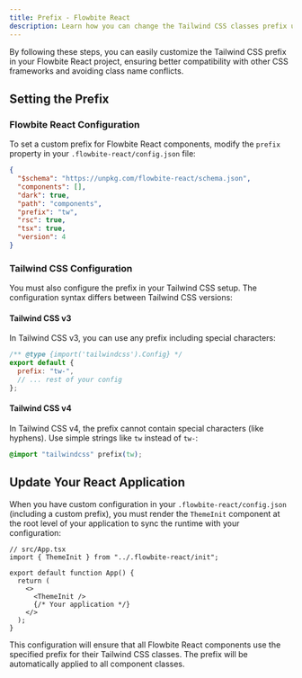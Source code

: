 ```yaml
---
title: Prefix - Flowbite React
description: Learn how you can change the Tailwind CSS classes prefix used by the components in Flowbite React
---
```


By following these steps, you can easily customize the Tailwind CSS prefix in your Flowbite React project, ensuring better compatibility with other CSS frameworks and avoiding class name conflicts.

## Setting the Prefix

### Flowbite React Configuration

To set a custom prefix for Flowbite React components, modify the `prefix` property in your `.flowbite-react/config.json` file:

```json {6}
{
  "$schema": "https://unpkg.com/flowbite-react/schema.json",
  "components": [],
  "dark": true,
  "path": "components",
  "prefix": "tw",
  "rsc": true,
  "tsx": true,
  "version": 4
}
```

### Tailwind CSS Configuration

You must also configure the prefix in your Tailwind CSS setup. The configuration syntax differs between Tailwind CSS versions:

#### Tailwind CSS v3

In Tailwind CSS v3, you can use any prefix including special characters:

```js
/** @type {import('tailwindcss').Config} */
export default {
  prefix: "tw-",
  // ... rest of your config
};
```

#### Tailwind CSS v4

In Tailwind CSS v4, the prefix cannot contain special characters (like hyphens). Use simple strings like `tw` instead of `tw-`:

```css
@import "tailwindcss" prefix(tw);
```

## Update Your React Application

When you have custom configuration in your `.flowbite-react/config.json` (including a custom prefix), you must render the `ThemeInit` component at the root level of your application to sync the runtime with your configuration:

```tsx
// src/App.tsx
import { ThemeInit } from "../.flowbite-react/init";

export default function App() {
  return (
    <>
      <ThemeInit />
      {/* Your application */}
    </>
  );
}
```

This configuration will ensure that all Flowbite React components use the specified prefix for their Tailwind CSS classes. The prefix will be automatically applied to all component classes.
